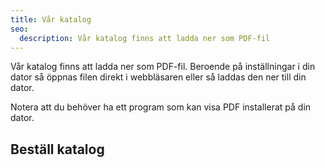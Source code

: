 ```yaml
---
title: Vår katalog
seo:
  description: Vår katalog finns att ladda ner som PDF-fil
---
```


Vår katalog finns att ladda ner som PDF-fil. Beroende på inställningar i din dator så öppnas filen direkt i webbläsaren eller så laddas den ner till din dator.

Notera att du behöver ha ett program som kan visa PDF installerat på din dator.

## Beställ katalog

<KatalogForm />
